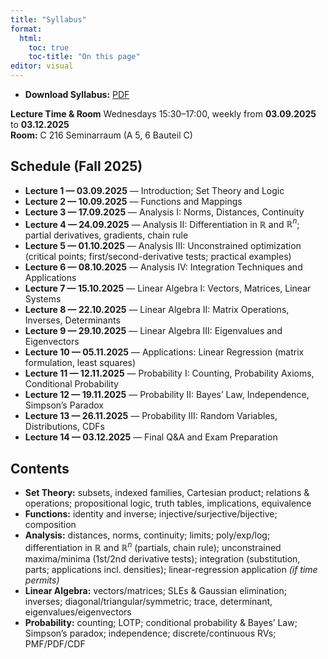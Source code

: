 ```yaml
---
title: "Syllabus"
format:
  html:
    toc: true
    toc-title: "On this page"
editor: visual
---
```


-   **Download Syllabus:** [PDF](files/syllabus_BAS_CDSS_25.pdf)

::: callout-note
**Lecture Time & Room** Wednesdays 15:30–17:00, weekly from **03.09.2025** to **03.12.2025**\
**Room:** C 216 Seminarraum (A 5, 6 Bauteil C)
:::

## Schedule (Fall 2025)

-   **Lecture 1 — 03.09.2025** — Introduction; Set Theory and Logic\
-   **Lecture 2 — 10.09.2025** — Functions and Mappings\
-   **Lecture 3 — 17.09.2025** — Analysis I: Norms, Distances, Continuity\
-   **Lecture 4 — 24.09.2025** — Analysis II: Differentiation in $\mathbb{R}$ and $\mathbb{R}^n$; partial derivatives, gradients, chain rule\
-   **Lecture 5 — 01.10.2025** — Analysis III: Unconstrained optimization (critical points; first/second-derivative tests; practical examples)\
-   **Lecture 6 — 08.10.2025** — Analysis IV: Integration Techniques and Applications\
-   **Lecture 7 — 15.10.2025** — Linear Algebra I: Vectors, Matrices, Linear Systems\
-   **Lecture 8 — 22.10.2025** — Linear Algebra II: Matrix Operations, Inverses, Determinants\
-   **Lecture 9 — 29.10.2025** — Linear Algebra III: Eigenvalues and Eigenvectors\
-   **Lecture 10 — 05.11.2025** — Applications: Linear Regression (matrix formulation, least squares)\
-   **Lecture 11 — 12.11.2025** — Probability I: Counting, Probability Axioms, Conditional Probability\
-   **Lecture 12 — 19.11.2025** — Probability II: Bayes’ Law, Independence, Simpson’s Paradox\
-   **Lecture 13 — 26.11.2025** — Probability III: Random Variables, Distributions, CDFs\
-   **Lecture 14 — 03.12.2025** — Final Q&A and Exam Preparation

## Contents

-   **Set Theory:** subsets, indexed families, Cartesian product; relations & operations; propositional logic, truth tables, implications, equivalence\
-   **Functions:** identity and inverse; injective/surjective/bijective; composition\
-   **Analysis:** distances, norms, continuity; limits; poly/exp/log; differentiation in $\mathbb{R}$ and $\mathbb{R}^n$ (partials, chain rule); unconstrained maxima/minima (1st/2nd derivative tests); integration (substitution, parts; applications incl. densities); linear-regression application *(if time permits)*\
-   **Linear Algebra:** vectors/matrices; SLEs & Gaussian elimination; inverses; diagonal/triangular/symmetric; trace, determinant, eigenvalues/eigenvectors\
-   **Probability:** counting; LOTP; conditional probability & Bayes’ Law; Simpson’s paradox; independence; discrete/continuous RVs; PMF/PDF/CDF
